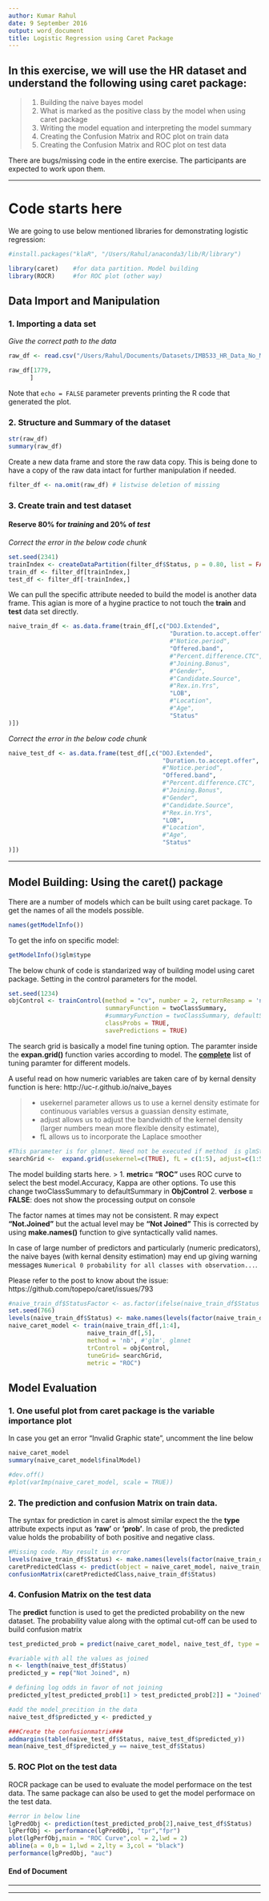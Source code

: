 ```yaml
---
author: Kumar Rahul
date: 9 September 2016
output: word_document
title: Logistic Regression using Caret Package
---
```


## In this exercise, we will use the HR dataset and understand the following using caret package:

> 1. Building the naive bayes model
2. What is marked as the positive class by the model when using caret package
3. Writing the model equation and interpreting the model summary
4. Creating the Confusion Matrix and ROC plot on train data
5. Creating the Confusion Matrix and ROC plot on test data

There are bugs/missing code in the entire exercise. The participants are expected to work upon them.

***

# Code starts here
We are going to use below mentioned libraries for demonstrating logistic regression:

```r
#install.packages("klaR", "/Users/Rahul/anaconda3/lib/R/library")
```

```r
library(caret)    #for data partition. Model building
library(ROCR)     #for ROC plot (other way)
```

## Data Import and Manipulation

### 1. Importing a data set

_Give the correct path to the data_

```r
raw_df <- read.csv("/Users/Rahul/Documents/Datasets/IMB533_HR_Data_No_Missing_Value.csv", header = TRUE,sep = ",",na.strings = c(""," ", "NA"))

raw_df[1779,
      ]
```

Note that `echo = FALSE` parameter prevents printing the R code that generated the
plot.

### 2. Structure and Summary of the dataset

```r
str(raw_df)
summary(raw_df)
```

Create a new data frame and store the raw data copy. This is being done to have a copy of the raw data intact for further manipulation if needed.

```r
filter_df <- na.omit(raw_df) # listwise deletion of missing
```

### 3. Create train and test dataset

#### Reserve 80% for **_training_** and 20% of **_test_**

_Correct the error in the below code chunk_

```r
set.seed(2341)
trainIndex <- createDataPartition(filter_df$Status, p = 0.80, list = FALSE)
train_df <- filter_df[trainIndex,]
test_df <- filter_df[-trainIndex,]
```

We can pull the specific attribute needed to build the model is another data frame. This agian is more of a hygine practice to not touch the **train** and **test** data set directly.

```r
naive_train_df <- as.data.frame(train_df[,c("DOJ.Extended",
                                             "Duration.to.accept.offer",
                                             #"Notice.period",
                                             "Offered.band",
                                             #"Percent.difference.CTC",
                                             #"Joining.Bonus",
                                             #"Gender",
                                             #"Candidate.Source",
                                             #"Rex.in.Yrs",
                                             "LOB",
                                             #"Location",
                                             #"Age",
                                             "Status"
)])
```

_Correct the error in the below code chunk_

```r
naive_test_df <- as.data.frame(test_df[,c("DOJ.Extended",
                                           "Duration.to.accept.offer",
                                           #"Notice.period",
                                           "Offered.band",
                                           #"Percent.difference.CTC",
                                           #"Joining.Bonus",
                                           #"Gender",
                                           #"Candidate.Source",
                                           #"Rex.in.Yrs",
                                           "LOB",
                                           #"Location",
                                           #"Age",
                                           "Status"
)])
```

***

## Model Building: Using the **caret()** package
There are a number of models which can be built using caret package. To get the names of all the models possible.

```r
names(getModelInfo())
```

To get the info on specific model:

```r
getModelInfo()$glm$type
```

The below chunk of code is standarized way of building model using caret package. Setting in the control parameters for the model.

```r
set.seed(1234)
objControl <- trainControl(method = "cv", number = 2, returnResamp = 'none',
                           summaryFunction = twoClassSummary,
                           #summaryFunction = twoClassSummary, defaultSummary
                           classProbs = TRUE,
                           savePredictions = TRUE)
```

The search grid is basically a model fine tuning option. The paramter inside the **expan.grid()** function varies according to model. The **[complete](http://topepo.github.io/caret/available-models.html)** list of tuning paramter for different models.

A useful read on how numeric variables are taken care of by kernal density function is here: http://uc-r.github.io/naive_bayes

> * usekernel parameter allows us to use a kernel density estimate for continuous variables versus a guassian density estimate,
* adjust allows us to adjust the bandwidth of the kernel density (larger numbers mean more flexible density estimate),
* fL allows us to incorporate the Laplace smoother

```r
#This parameter is for glmnet. Need not be executed if method  is glmStepAIC
searchGrid <-  expand.grid(usekernel=c(TRUE), fL = c(1:5), adjust=c(1:5))
```

The model building starts here.
> 1. **metric= "ROC"** uses ROC curve to select the best model.Accuracy, Kappa are other options. To use this change twoClassSummary to defaultSummary in **ObjControl**
2. **verbose = FALSE**: does not show the processing output on console

The factor names at times may not be consistent. R may expect **"Not.Joined"** but the actual level may be **"Not Joined"** This is corrected by using **make.names()** function to give syntactically valid names.

In case of large number of predictors and particularly (numeric predicators), the naive bayes (with kernal density estimation) may end up giving warning messages `Numerical 0 probability for all classes with observation...`.

Please refer to the post to know about the issue: https://github.com/topepo/caret/issues/793

```r
#naive_train_df$StatusFactor <- as.factor(ifelse(naive_train_df$Status == "Joined", 1,0))
set.seed(766)
levels(naive_train_df$Status) <- make.names(levels(factor(naive_train_df$Status)))
naive_caret_model <- train(naive_train_df[,1:4],
                      naive_train_df[,5],
                      method = 'nb', #'glm', glmnet
                      trControl = objControl,
                      tuneGrid= searchGrid,
                      metric = "ROC")
```

## Model Evaluation

### 1. One useful plot from caret package is the variable importance plot

In case you get an error "Invalid Graphic state", uncomment the line below

```r
naive_caret_model
summary(naive_caret_model$finalModel)

#dev.off()
#plot(varImp(naive_caret_model, scale = TRUE))
```

### 2. The prediction and confusion Matrix on train data.

The syntax for prediction in caret is almost similar expect the the **type** attribute expects input as **'raw'** or **'prob'**. In case of prob, the predicted value holds the probability of both positive and negative class.

```r
#Missing code. May result in error
levels(naive_train_df$Status) <- make.names(levels(factor(naive_train_df$Status)))
caretPredictedClass <- predict(object = naive_caret_model, naive_train_df[,1:4], type = 'raw')
confusionMatrix(caretPredictedClass,naive_train_df$Status)
```

### 4. Confusion Matrix on the test data

The **predict** function is used to get the predicted probability on the new dataset. The probability value along with the optimal cut-off can be used to build confusion matrix

```r
test_predicted_prob = predict(naive_caret_model, naive_test_df, type = "prob")

#variable with all the values as joined
n <- length(naive_test_df$Status)
predicted_y = rep("Not Joined", n)

# defining log odds in favor of not joining
predicted_y[test_predicted_prob[1] > test_predicted_prob[2]] = "Joined"

#add the model_precition in the data
naive_test_df$predicted_y <- predicted_y

###Create the confusionmatrix###
addmargins(table(naive_test_df$Status, naive_test_df$predicted_y))
mean(naive_test_df$predicted_y == naive_test_df$Status)
```

### 5. ROC Plot on the test data

ROCR package can be used to evaluate the model performace on the test data. The same package can also be used to get the model performace on the test data.

```r
#error in below line
lgPredObj <- prediction(test_predicted_prob[2],naive_test_df$Status)
lgPerfObj <- performance(lgPredObj, "tpr","fpr")
plot(lgPerfObj,main = "ROC Curve",col = 2,lwd = 2)
abline(a = 0,b = 1,lwd = 2,lty = 3,col = "black")
performance(lgPredObj, "auc")
```

#### End of Document

***
***
